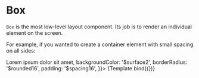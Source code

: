 

<Meta title="WIP/Layout/Box" component={Box} />


# Box

`Box` is the most low-level layout component. Its job is to render an individual element on the screen.

For example, if you wanted to create a container element with small spacing on all sides:

<Canvas>
  <Story
    name="Box"
    args={{
      children: <Text>Lorem ipsum dolor sit amet</Text>,
      backgroundColor: '$surface2',
      borderRadius: '$rounded16',
      padding: '$spacing16',
    }}>
    {Template.bind({})}
  </Story>
</Canvas>

<ArgsTable story="Box" />
